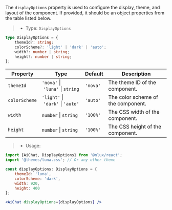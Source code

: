 The `displayOptions` property is used to configure the display, theme, and layout of the component.
If provided, it should be an object properties from the table listed below.

> * Type: `DisplayOptions`

```ts
type DisplayOptions = {
    themeId?: string;
    colorScheme?: 'light' | 'dark' | 'auto';
    width?: number | string;
    height?: number | string;
};
```

| Property | Type |  Default |Description |
| --- | --- | --- | --- |
| `themeId` | `'nova'`&nbsp;\|&nbsp;`'luna'`&nbsp;\|&nbsp;`string` | `'nova'` | The theme ID of the component. |
| `colorScheme` | `'light'`&nbsp;\|&nbsp;`'dark'`&nbsp;\|&nbsp;`'auto'` | `'auto'` | The color scheme of the component. |
| `width` | `number`&nbsp;\|&nbsp;`string` | `'100%'` | The CSS width of the component. |
| `height` | `number`&nbsp;\|&nbsp;`string` | `'100%'` | The CSS height of the component. |

> * Usage:

```jsx
import {AiChat, DisplayOptions} from '@nlux/react';
import '@themes/luna.css'; // Or any other theme

const displayOptions: DisplayOptions = {
    themeId: 'luna',
    colorScheme: 'dark',
    width: 920,
    height: 400
};

<AiChat displayOptions={displayOptions} />
```

